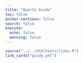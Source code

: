 ```yaml
---
title: "Quarto Guide"
toc: false
anchor-sections: false
search: false
execute:
  echo: false
  warning: false
---
```


```r
source("../../htmltools/links.R")
link_cards("guide.yml")
```
